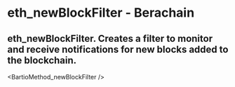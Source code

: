 # eth_newBlockFilter - Berachain

## eth_newBlockFilter. Creates a filter to monitor and receive notifications for new blocks added to the blockchain.


<BartioMethod_newBlockFilter />
